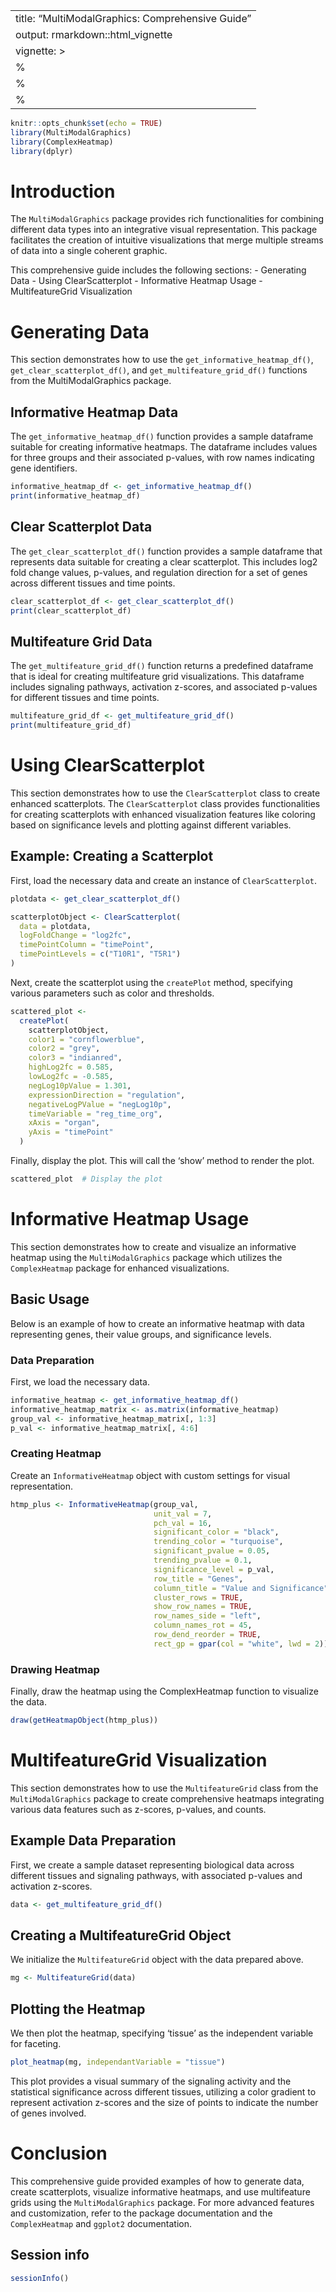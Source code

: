 
---
title: "MultiModalGraphics: Comprehensive Guide"
output: rmarkdown::html_vignette
vignette: >
  %\VignetteIndexEntry{MultiModalGraphics: Comprehensive Guide}
  %\VignetteEngine{knitr::rmarkdown}
  %\VignetteEncoding{UTF-8}
---

```r
knitr::opts_chunk$set(echo = TRUE)
library(MultiModalGraphics)
library(ComplexHeatmap)
library(dplyr)
```

# Introduction

The `MultiModalGraphics` package provides rich functionalities for combining different data types into an integrative visual representation. This package facilitates the creation of intuitive visualizations that merge multiple streams of data into a single coherent graphic.

This comprehensive guide includes the following sections:
- Generating Data
- Using ClearScatterplot
- Informative Heatmap Usage
- MultifeatureGrid Visualization

# Generating Data

This section demonstrates how to use the `get_informative_heatmap_df()`, `get_clear_scatterplot_df()`, and `get_multifeature_grid_df()` functions from the MultiModalGraphics package.

## Informative Heatmap Data

The `get_informative_heatmap_df()` function provides a sample dataframe suitable for creating informative heatmaps. The dataframe includes values for three groups and their associated p-values, with row names indicating gene identifiers.

```r
informative_heatmap_df <- get_informative_heatmap_df()
print(informative_heatmap_df)
```

## Clear Scatterplot Data

The `get_clear_scatterplot_df()` function provides a sample dataframe that represents data suitable for creating a clear scatterplot. This includes log2 fold change values, p-values, and regulation direction for a set of genes across different tissues and time points.

```r
clear_scatterplot_df <- get_clear_scatterplot_df()
print(clear_scatterplot_df)
```

## Multifeature Grid Data

The `get_multifeature_grid_df()` function returns a predefined dataframe that is ideal for creating multifeature grid visualizations. This dataframe includes signaling pathways, activation z-scores, and associated p-values for different tissues and time points.

```r
multifeature_grid_df <- get_multifeature_grid_df()
print(multifeature_grid_df)
```

# Using ClearScatterplot

This section demonstrates how to use the `ClearScatterplot` class to create enhanced scatterplots. The `ClearScatterplot` class provides functionalities for creating scatterplots with enhanced visualization features like coloring based on significance levels and plotting against different variables.

## Example: Creating a Scatterplot

First, load the necessary data and create an instance of `ClearScatterplot`.

```r
plotdata <- get_clear_scatterplot_df()

scatterplotObject <- ClearScatterplot(
  data = plotdata,
  logFoldChange = "log2fc",
  timePointColumn = "timePoint",
  timePointLevels = c("T10R1", "T5R1")
)
```

Next, create the scatterplot using the `createPlot` method, specifying various parameters such as color and thresholds.

```r
scattered_plot <-
  createPlot(
    scatterplotObject,
    color1 = "cornflowerblue",
    color2 = "grey",
    color3 = "indianred",
    highLog2fc = 0.585,
    lowLog2fc = -0.585,
    negLog10pValue = 1.301,
    expressionDirection = "regulation",
    negativeLogPValue = "negLog10p",
    timeVariable = "reg_time_org",
    xAxis = "organ",
    yAxis = "timePoint"
  )
```

Finally, display the plot. This will call the 'show' method to render the plot.

```r
scattered_plot  # Display the plot
```

# Informative Heatmap Usage

This section demonstrates how to create and visualize an informative heatmap using the `MultiModalGraphics` package which utilizes the `ComplexHeatmap` package for enhanced visualizations.

## Basic Usage

Below is an example of how to create an informative heatmap with data representing genes, their value groups, and significance levels.

### Data Preparation

First, we load the necessary data.

```r
informative_heatmap <- get_informative_heatmap_df()
informative_heatmap_matrix <- as.matrix(informative_heatmap)
group_val <- informative_heatmap_matrix[, 1:3]
p_val <- informative_heatmap_matrix[, 4:6]
```

### Creating Heatmap

Create an `InformativeHeatmap` object with custom settings for visual representation.

```r
htmp_plus <- InformativeHeatmap(group_val,
                                unit_val = 7,
                                pch_val = 16,
                                significant_color = "black",
                                trending_color = "turquoise",
                                significant_pvalue = 0.05,
                                trending_pvalue = 0.1,
                                significance_level = p_val,
                                row_title = "Genes",
                                column_title = "Value and Significance",
                                cluster_rows = TRUE,
                                show_row_names = TRUE,
                                row_names_side = "left",
                                column_names_rot = 45,
                                row_dend_reorder = TRUE,
                                rect_gp = gpar(col = "white", lwd = 2))
```

### Drawing Heatmap

Finally, draw the heatmap using the ComplexHeatmap function to visualize the data.

```r
draw(getHeatmapObject(htmp_plus))
```

# MultifeatureGrid Visualization

This section demonstrates how to use the `MultifeatureGrid` class from the `MultiModalGraphics` package to create comprehensive heatmaps integrating various data features such as z-scores, p-values, and counts.

## Example Data Preparation

First, we create a sample dataset representing biological data across different tissues and signaling pathways, with associated p-values and activation z-scores.

```r
data <- get_multifeature_grid_df()
```

## Creating a MultifeatureGrid Object

We initialize the `MultifeatureGrid` object with the data prepared above.

```r
mg <- MultifeatureGrid(data)
```

## Plotting the Heatmap

We then plot the heatmap, specifying 'tissue' as the independent variable for faceting.

```r
plot_heatmap(mg, independantVariable = "tissue")
```

This plot provides a visual summary of the signaling activity and the statistical significance across different tissues, utilizing a color gradient to represent activation z-scores and the size of points to indicate the number of genes involved.

# Conclusion

This comprehensive guide provided examples of how to generate data, create scatterplots, visualize informative heatmaps, and use multifeature grids using the `MultiModalGraphics` package. For more advanced features and customization, refer to the package documentation and the `ComplexHeatmap` and `ggplot2` documentation.

## Session info
```r
sessionInfo()
```

